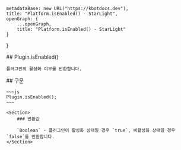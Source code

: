 
    metadataBase: new URL("https://kbotdocs.dev"),
    title: "Platform.isEnabled() - StarLight",
    openGraph: {
        ...openGraph,
        title: "Platform.isEnabled() - StarLight"
    }
}

<Section>
    ## Plugin.isEnabled()

    플러그인의 활성화 여부를 반환합니다.
</Section>
<Section>
    ## 구문

    ~~~js
    Plugin.isEnabled();
    ~~~

    <Section>
        ### 반환값

        `Boolean` - 플러그인이 활성화 상태일 경우 `true`, 비활성화 상태일 경우 `false`를 반환합니다.
    </Section>
</Section>